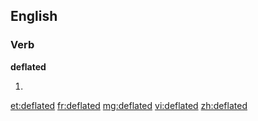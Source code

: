 ==English==

===Verb===
'''deflated'''

# {{past of|[[deflate]]}}

[[et:deflated]]
[[fr:deflated]]
[[mg:deflated]]
[[vi:deflated]]
[[zh:deflated]]